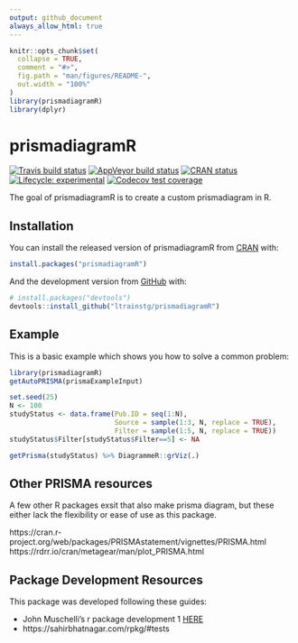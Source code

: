 ```yaml
---
output: github_document
always_allow_html: true
---
```


<!-- README.md is generated from README.Rmd. Please edit that file -->

```r
knitr::opts_chunk$set(
  collapse = TRUE,
  comment = "#>",
  fig.path = "man/figures/README-",
  out.width = "100%"
)
library(prismadiagramR)
library(dplyr)
```

# prismadiagramR

<!-- badges: start -->
[![Travis build status](https://travis-ci.org/ltrainstg/prismadiagramR.svg?branch=master)](https://travis-ci.org/ltrainstg/prismadiagramR)
[![AppVeyor build status](https://ci.appveyor.com/api/projects/status/github/ltrainstg/prismadiagramR?branch=master&svg=true)](https://ci.appveyor.com/project/ltrainstg/prismadiagramR)
[![CRAN status](https://www.r-pkg.org/badges/version/prismadiagramR)](https://CRAN.R-project.org/package=prismadiagramR)
[![Lifecycle: experimental](https://img.shields.io/badge/lifecycle-experimental-orange.svg)](https://www.tidyverse.org/lifecycle/#experimental)
[![Codecov test coverage](https://codecov.io/gh/ltrainstg/prismadiagramR/branch/master/graph/badge.svg)](https://codecov.io/gh/ltrainstg/prismadiagramR?branch=master)
<!-- badges: end -->

The goal of prismadiagramR is to create a custom prismadiagram in R. 

## Installation

You can install the released version of prismadiagramR from [CRAN](https://CRAN.R-project.org) with:

``` r
install.packages("prismadiagramR")
```

And the development version from [GitHub](https://github.com/) with:

``` r
# install.packages("devtools")
devtools::install_github("ltrainstg/prismadiagramR")
```
## Example

This is a basic example which shows you how to solve a common problem:

``` r
library(prismadiagramR)
getAutoPRISMA(prismaExampleInput)
```


```r

set.seed(25)
N <- 100
studyStatus <- data.frame(Pub.ID = seq(1:N), 
                          Source = sample(1:3, N, replace = TRUE),
                          Filter = sample(1:5, N, replace = TRUE))
studyStatus$Filter[studyStatus$Filter==5] <- NA  

getPrisma(studyStatus) %>% DiagrammeR::grViz(.)

```

## Other PRISMA resources
A few other R packages exsit that also make prisma diagram, but these either lack the flexibility or ease of use as this package. 

https://cran.r-project.org/web/packages/PRISMAstatement/vignettes/PRISMA.html
https://rdrr.io/cran/metagear/man/plot_PRISMA.html


## Package Development Resources
This package was developed following these guides:

  * John Muschelli's r package development 1 [HERE](https://www.youtube.com/watch?v=79s3z0gIuFU)
  *   https://sahirbhatnagar.com/rpkg/#tests
  
